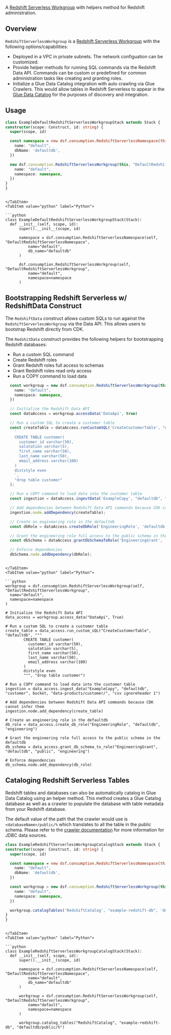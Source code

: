 [//]: # (This file is generated, do not modify directly, update the README.md in framework/src/consumption)

A [Redshift Serverless Workgroup](https://docs.aws.amazon.com/redshift/latest/mgmt/serverless-workgroup-namespace.html) with helpers method for Redshift administration. 

## Overview
`RedshiftServerlessWorkgroup` is a [Redshift Serverless Workgroup](https://docs.aws.amazon.com/redshift/latest/mgmt/serverless-workgroup-namespace.html) with the following options/capabilities:
- Deployed in a VPC in private subnets. The network configuation can be customized.
- Provide helper methods for running SQL commands via the Redshift Data API. Commands can be custom or predefined for common administration tasks like creating and granting roles.
- Initialize a Glue Data Catalog integration with auto crawling via Glue Crawlers. This would allow tables in Redshift Serverless to appear in the [Glue Data Catalog](https://docs.aws.amazon.com/glue/latest/dg/catalog-and-crawler.html) for the purposes of discovery and integration.

## Usage

<Tabs>
  <TabItem value="typescript" label="TypeScript" default>

  ```typescript
class ExampleDefaultRedshiftServerlessWorkgroupStack extends Stack {
  constructor(scope: Construct, id: string) {
    super(scope, id)

    const namespace = new dsf.consumption.RedshiftServerlessNamespace(this, 'DefaultRedshiftServerlessNamespace', {
      name: "default",
      dbName: 'defaultdb',
    })

    new dsf.consumption.RedshiftServerlessWorkgroup(this, "DefaultRedshiftServerlessWorkgroup", {
      name: "default",
      namespace: namespace,
    })
  }
}
  ```
  
  ```mdx-code-block
  
  </TabItem>
  <TabItem value="python" label="Python">

  ```python
class ExampleDefaultRedshiftServerlessWorkgroupStack(Stack):
    def __init__(self, scope, id):
        super().__init__(scope, id)

        namespace = dsf.consumption.RedshiftServerlessNamespace(self, "DefaultRedshiftServerlessNamespace",
            name="default",
            db_name="defaultdb"
        )

        dsf.consumption.RedshiftServerlessWorkgroup(self, "DefaultRedshiftServerlessWorkgroup",
            name="default",
            namespace=namespace
        )
  ```

  </TabItem>
</Tabs>

## Bootstrapping Redshift Serverless w/ RedshiftData Construct

The `RedshiftData` construct allows custom SQLs to run against the `RedshiftServerlessWorkgroup` via the Data API. This allows users to bootstrap Redshift directly from CDK.

The `RedshitData` construct provides the following helpers for bootstrapping Redshift databases:
- Run a custom SQL command
- Create Redshift roles
- Grant Redshift roles full access to schemas
- Grant Redshift roles read only access
- Run a COPY command to load data 

<Tabs>
  <TabItem value="typescript" label="TypeScript" default>

  ```typescript
    const workgroup = new dsf.consumption.RedshiftServerlessWorkgroup(this, "DefaultRedshiftServerlessWorkgroup", {
      name: "default",
      namespace: namespace,
    })

    // Initialize the Redshift Data API
    const dataAccess = workgroup.accessData('DataApi', true)

    // Run a custom SQL to create a customer table
    const createTable = dataAccess.runCustomSQL('CreateCustomerTable', "defaultdb",
      `
      CREATE TABLE customer(
        customer_id varchar(50),
        salutation varchar(5),
        first_name varchar(50),
        last_name varchar(50),
        email_address varchar(100)
      )
      diststyle even
      `,
      "drop table customer"
    );

    // Run a COPY command to load data into the customer table
    const ingestion = dataAccess.ingestData('ExampleCopy', "defaultdb", "customer", bucket, "data-products/customer/", "csv ignoreheader 1");

    // Add dependencies between Redshift Data API commands because CDK cannot infer them
    ingestion.node.addDependency(createTable);

    // Create an engineering role in the defaultdb
    const dbRole = dataAccess.createDbRole('EngineeringRole', 'defaultdb', 'engineering');

    // Grant the engineering role full access to the public schema in the defaultdb
    const dbSchema = dataAccess.grantDbSchemaToRole('EngineeringGrant', 'defaultdb', 'public', 'engineering');

    // Enforce dependencies
    dbSchema.node.addDependency(dbRole);
  ```
  
  ```mdx-code-block
  
  </TabItem>
  <TabItem value="python" label="Python">

  ```python
workgroup = dsf.consumption.RedshiftServerlessWorkgroup(self, "DefaultRedshiftServerlessWorkgroup",
    name="default",
    namespace=namespace
)

# Initialize the Redshift Data API
data_access = workgroup.access_data("DataApi", True)

# Run a custom SQL to create a customer table
create_table = data_access.run_custom_sQL("CreateCustomerTable", "defaultdb", """
          CREATE TABLE customer(
            customer_id varchar(50),
            salutation varchar(5),
            first_name varchar(50),
            last_name varchar(50),
            email_address varchar(100)
          )
          diststyle even
          """, "drop table customer")

# Run a COPY command to load data into the customer table
ingestion = data_access.ingest_data("ExampleCopy", "defaultdb", "customer", bucket, "data-products/customer/", "csv ignoreheader 1")

# Add dependencies between Redshift Data API commands because CDK cannot infer them
ingestion.node.add_dependency(create_table)

# Create an engineering role in the defaultdb
db_role = data_access.create_db_role("EngineeringRole", "defaultdb", "engineering")

# Grant the engineering role full access to the public schema in the defaultdb
db_schema = data_access.grant_db_schema_to_role("EngineeringGrant", "defaultdb", "public", "engineering")

# Enforce dependencies
db_schema.node.add_dependency(db_role)
  ```

  </TabItem>
</Tabs>

## Cataloging Redshift Serverless Tables

Redshift tables and databases can also be automatically catalog in Glue Data Catalog using an helper method. This method creates a Glue Catalog database as well as a crawler to populate the database with table metadata from your Redshift database.

The default value of the path that the crawler would use is `<databaseName>/public/%` which translates to all the table in the public schema. Please refer to the [crawler documentation](https://docs.aws.amazon.com/glue/latest/dg/define-crawler.html#define-crawler-choose-data-sources) for more information for JDBC data sources.

<Tabs>
  <TabItem value="typescript" label="TypeScript" default>

  ```typescript
class ExampleRedshiftServerlessWorkgroupCatalogStack extends Stack {
  constructor(scope: Construct, id: string) {
    super(scope, id)

    const namespace = new dsf.consumption.RedshiftServerlessNamespace(this, 'DefaultRedshiftServerlessNamespace', {
      name: "default",
      dbName: 'defaultdb',
    })

    const workgroup = new dsf.consumption.RedshiftServerlessWorkgroup(this, "DefaultRedshiftServerlessWorkgroup", {
      name: "default",
      namespace: namespace,
    })

    workgroup.catalogTables('RedshiftCatalog', "example-redshift-db", 'defaultdb/public/%')
  }
}
  ```
  
  ```mdx-code-block
  
  </TabItem>
  <TabItem value="python" label="Python">

  ```python
class ExampleRedshiftServerlessWorkgroupCatalogStack(Stack):
    def __init__(self, scope, id):
        super().__init__(scope, id)

        namespace = dsf.consumption.RedshiftServerlessNamespace(self, "DefaultRedshiftServerlessNamespace",
            name="default",
            db_name="defaultdb"
        )

        workgroup = dsf.consumption.RedshiftServerlessWorkgroup(self, "DefaultRedshiftServerlessWorkgroup",
            name="default",
            namespace=namespace
        )

        workgroup.catalog_tables("RedshiftCatalog", "example-redshift-db", "defaultdb/public/%")
  ```

  </TabItem>
</Tabs>

